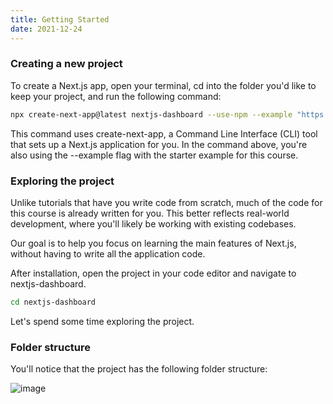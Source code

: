 ```yaml
---
title: Getting Started
date: 2021-12-24
---
```


### Creating a new project

To create a Next.js app, open your terminal, cd into the folder you'd like to keep your project, and run the following command:

```bash
npx create-next-app@latest nextjs-dashboard --use-npm --example "https://github.com/vercel/next-learn/tree/main/dashboard/starter-example"
```

This command uses create-next-app, a Command Line Interface (CLI) tool that sets up a Next.js application for you. In the command above, you're also using the --example flag with the starter example for this course.

### Exploring the project

Unlike tutorials that have you write code from scratch, much of the code for this course is already written for you. This better reflects real-world development, where you'll likely be working with existing codebases.

Our goal is to help you focus on learning the main features of Next.js, without having to write all the application code.

After installation, open the project in your code editor and navigate to nextjs-dashboard.

```bash
cd nextjs-dashboard
```
Let's spend some time exploring the project.


### Folder structure

You'll notice that the project has the following folder structure:

![image](https://nextjs.org/_next/image?url=%2Flearn%2Fdark%2Flearn-folder-structure.png&w=3840&q=75&dpl=dpl_8X174zu5qmNvco7KCGcaCdbyLUVb)